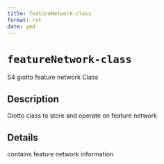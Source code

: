 ```yaml
--- 
title: featureNetwork-class 
format: rst 
date: ymd 
--- 
```

# `featureNetwork-class`

S4 giotto feature network Class


## Description

Giotto class to store and operate on feature network


## Details

contains feature network information


